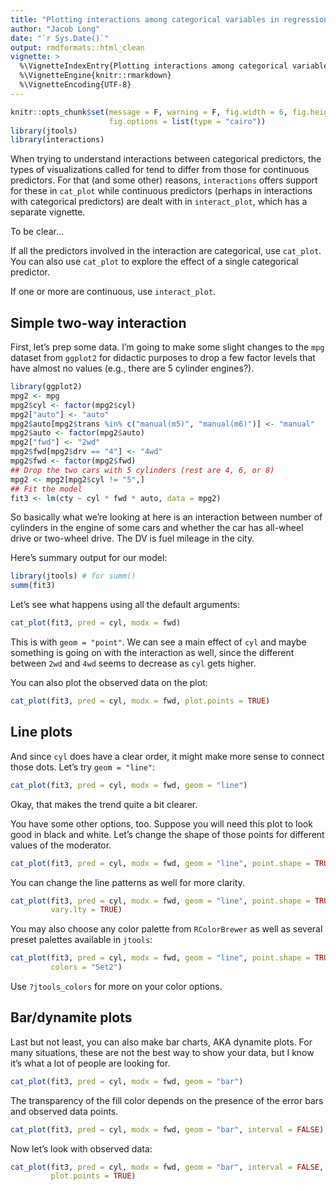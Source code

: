 ---
title: "Plotting interactions among categorical variables in regression models"
author: "Jacob Long"
date: "`r Sys.Date()`"
output: rmdformats::html_clean
vignette: >
  %\VignetteIndexEntry{Plotting interactions among categorical variables in regression models}
  %\VignetteEngine{knitr::rmarkdown}
  %\VignetteEncoding{UTF-8}
---

```{r echo=FALSE}
knitr::opts_chunk$set(message = F, warning = F, fig.width = 6, fig.height = 5,
                      fig.options = list(type = "cairo"))
library(jtools)
library(interactions)
```

When trying to understand interactions between categorical predictors, 
the types of visualizations called for tend to differ from those for continuous
predictors. For that (and some other) reasons, `interactions` offers support for 
these in `cat_plot` while continuous predictors (perhaps in interactions with
categorical predictors) are dealt with in `interact_plot`, which has a separate
vignette.

To be clear...

If all the predictors involved in the interaction are categorical, use
`cat_plot`. You can also use `cat_plot` to explore the effect of a single
categorical predictor. 

If one or more are continuous, use `interact_plot`.

## Simple two-way interaction

First, let's prep some data. I'm going to make some slight changes to the
`mpg` dataset from `ggplot2` for didactic purposes to drop a few factor
levels that have almost no values (e.g., there are 5 cylinder engines?).

```{r}
library(ggplot2)
mpg2 <- mpg
mpg2$cyl <- factor(mpg2$cyl)
mpg2["auto"] <- "auto"
mpg2$auto[mpg2$trans %in% c("manual(m5)", "manual(m6)")] <- "manual"
mpg2$auto <- factor(mpg2$auto)
mpg2["fwd"] <- "2wd"
mpg2$fwd[mpg2$drv == "4"] <- "4wd"
mpg2$fwd <- factor(mpg2$fwd)
## Drop the two cars with 5 cylinders (rest are 4, 6, or 8)
mpg2 <- mpg2[mpg2$cyl != "5",]
## Fit the model
fit3 <- lm(cty ~ cyl * fwd * auto, data = mpg2)
```

So basically what we're looking at here is an interaction between number of 
cylinders in the engine of some cars and whether the car has all-wheel drive or
two-wheel drive. The DV is fuel mileage in the city.

Here's summary output for our model:

```{r}
library(jtools) # for summ()
summ(fit3)
```

Let's see what happens using all the default arguments:

```{r}
cat_plot(fit3, pred = cyl, modx = fwd)
```

This is with `geom = "point"`. We can see a main effect of `cyl` and maybe
something is going on with the interaction as well, since the different 
between `2wd` and `4wd` seems to decrease as `cyl` gets higher.

You can also plot the observed data on the plot:

```{r}
cat_plot(fit3, pred = cyl, modx = fwd, plot.points = TRUE)
```

## Line plots

And since `cyl` does have a clear order, it might make more sense to connect
those dots. Let's try `geom = "line"`:

```{r}
cat_plot(fit3, pred = cyl, modx = fwd, geom = "line")
```

Okay, that makes the trend quite a bit clearer.

You have some other options, too. Suppose you will need this plot to look 
good in black and white. Let's change the shape of those points for different
values of the moderator.

```{r}
cat_plot(fit3, pred = cyl, modx = fwd, geom = "line", point.shape = TRUE)
```

You can change the line patterns as well for more clarity.

```{r}
cat_plot(fit3, pred = cyl, modx = fwd, geom = "line", point.shape = TRUE,
         vary.lty = TRUE)
```

You may also choose any color palette from `RColorBrewer` as well as several
preset palettes available in `jtools`:

```{r}
cat_plot(fit3, pred = cyl, modx = fwd, geom = "line", point.shape = TRUE,
         colors = "Set2")
```

Use `?jtools_colors` for more on your color options.

## Bar/dynamite plots

Last but not least, you can also make bar charts, AKA dynamite plots. For 
many situations, these are not the best way to show your data, but I know it's
what a lot of people are looking for.

```{r}
cat_plot(fit3, pred = cyl, modx = fwd, geom = "bar")
```

The transparency of the fill color depends on the presence of the error bars 
and observed data points.

```{r}
cat_plot(fit3, pred = cyl, modx = fwd, geom = "bar", interval = FALSE)
```

Now let's look with observed data:

```{r}
cat_plot(fit3, pred = cyl, modx = fwd, geom = "bar", interval = FALSE,
         plot.points = TRUE)
```
